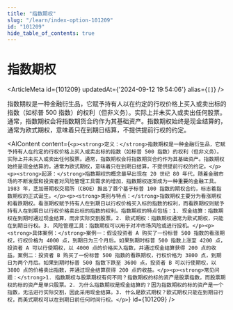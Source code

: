 ```yaml
---
title: "指数期权"
slug: "/learn/index-option-101209"
id: "101209"
hide_table_of_contents: true
---
```



# 指数期权

<ArticleMeta id={101209} updatedAt={'2024-09-12 19:54:06'} alias={`[]`} />
<div className='border-solid border-b border-t-0 my-4 border-[var(--ifm-color-gray-300)]' />

指数期权是一种金融衍生品，它赋予持有人以在约定的行权价格上买入或卖出标的指数（如标普 500 指数）的权利（但非义务）。实际上并未买入或卖出任何股票。通常，指数期权会将指数期货合约作为其基础资产。指数期权始终是现金结算的，通常为欧式期权，意味着只在到期日结算，不提供提前行权的约定。

<AIContent content={`<p><strong>定义：</strong>指数期权是一种金融衍生品，它赋予持有人在约定的行权价格上买入或卖出标的指数（如标普 500 指数）的权利（但非义务）。实际上并未买入或卖出任何股票。通常，指数期权会将指数期货合约作为其基础资产。指数期权始终是现金结算的，通常为欧式期权，意味着只在到期日结算，不提供提前行权的约定。</p><p><strong>起源：</strong>指数期权的概念最早出现在 20 世纪 80 年代，随着金融市场的不断发展和投资者对风险管理工具需求的增加，指数期权逐渐成为一种重要的金融工具。1983 年，芝加哥期权交易所（CBOE）推出了首个基于标普 100 指数的期权合约，标志着指数期权的正式诞生。</p><p><strong>类别与特点：</strong>指数期权主要分为看涨期权和看跌期权。看涨期权赋予持有人在到期日以行权价格买入标的指数的权利，而看跌期权则赋予持有人在到期日以行权价格卖出标的指数的权利。指数期权的特点包括：1. 现金结算：指数期权在到期时通过现金结算，而非实际交割股票。2. 欧式期权：指数期权通常为欧式期权，只能在到期日行权。3. 风险管理工具：指数期权可以用于对冲市场风险或进行投机。</p><p><strong>具体案例：</strong>案例一：假设投资者 A 购买了一份标普 500 指数的看涨期权，行权价格为 4000 点，到期日为三个月后。如果到期时标普 500 指数上涨至 4200 点，投资者 A 可以行使期权，以 4000 点的价格买入指数，并通过现金结算获得 200 点的收益。案例二：投资者 B 购买了一份标普 500 指数的看跌期权，行权价格为 3800 点，到期日为两个月后。如果到期时标普 500 指数下跌至 3600 点，投资者 B 可以行使期权，以 3800 点的价格卖出指数，并通过现金结算获得 200 点的收益。</p><p><strong>常见问题：</strong>1. 指数期权与股票期权有何不同？指数期权的标的资产是股票指数，而股票期权的标的资产是单只股票。2. 为什么指数期权是现金结算的？因为指数期权的标的资产是一个指数，无法进行实际交割，因此采用现金结算。3. 什么是欧式期权？欧式期权只能在到期日行权，而美式期权可以在到期日前任何时间行权。</p>`} id={101209} />
